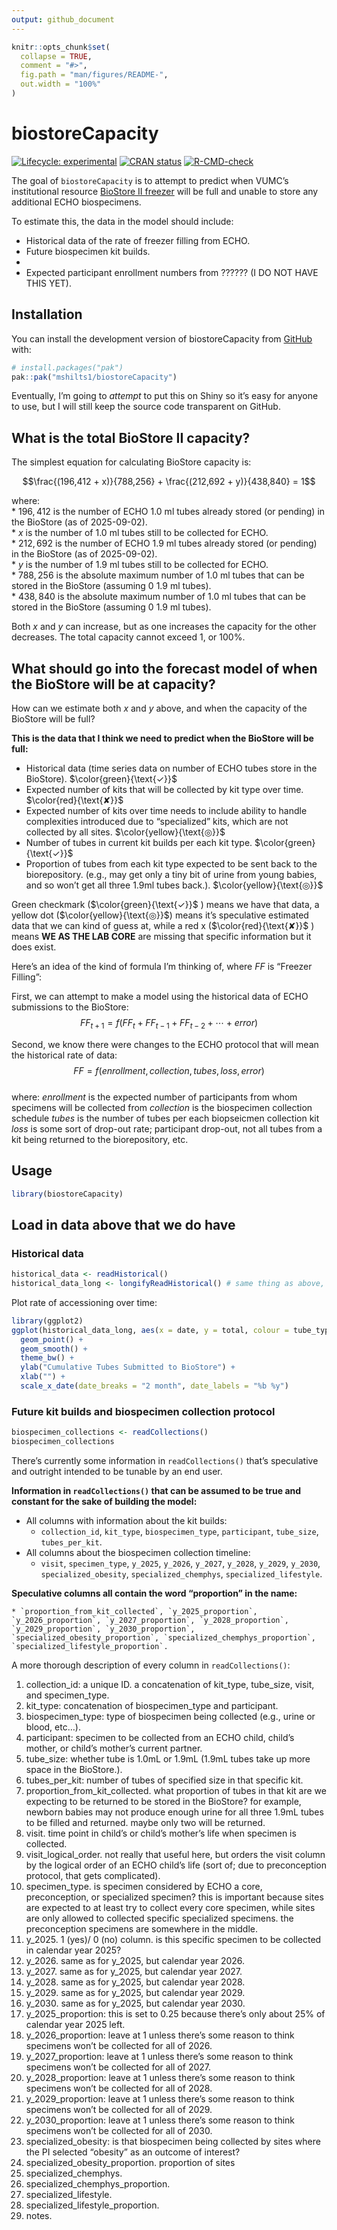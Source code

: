 ```yaml
---
output: github_document
---
```


<!-- README.md is generated from README.Rmd. Please edit that file -->

```r
knitr::opts_chunk$set(
  collapse = TRUE,
  comment = "#>",
  fig.path = "man/figures/README-",
  out.width = "100%"
)
```

# biostoreCapacity

<!-- badges: start -->
[![Lifecycle: experimental](https://img.shields.io/badge/lifecycle-experimental-orange.svg)](https://lifecycle.r-lib.org/articles/stages.html#experimental)
[![CRAN status](https://www.r-pkg.org/badges/version/biostoreCapacity)](https://CRAN.R-project.org/package=biostoreCapacity)
[![R-CMD-check](https://github.com/mshilts1/biostoreCapacity/actions/workflows/R-CMD-check.yaml/badge.svg)](https://github.com/mshilts1/biostoreCapacity/actions/workflows/R-CMD-check.yaml)
<!-- badges: end -->

The goal of `biostoreCapacity` is to attempt to predict when VUMC's institutional resource [BioStore II freezer](https://www.vumc.org/oor/index.php/vumc-biospecimen-storage) will be full and unable to store any additional ECHO biospecimens.    

To estimate this, the data in the model should include:    

* Historical data of the rate of freezer filling from ECHO.   
* Future biospecimen kit builds.
* 
* Expected participant enrollment numbers from ?????? (I DO NOT HAVE THIS YET).   

## Installation

You can install the development version of biostoreCapacity from [GitHub](https://github.com/) with:

``` r
# install.packages("pak")
pak::pak("mshilts1/biostoreCapacity")
```

Eventually, I'm going to *attempt* to put this on Shiny so it's easy for anyone to use, but I will still keep the source code transparent on GitHub.   

## What is the total BioStore II capacity?

The simplest equation for calculating BioStore capacity is:    

$$\frac{(196,412 + x)}{788,256} + \frac{(212,692 + y)}{438,840} = 1$$


where:    
* $196,412$ is the number of ECHO 1.0 ml tubes already stored (or pending) in the BioStore (as of 2025-09-02).   
* $x$ is the number of 1.0 ml tubes still to be collected for ECHO.    
* $212,692$ is the number of ECHO 1.9 ml tubes already stored (or pending) in the BioStore (as of 2025-09-02).    
* $y$ is the number of 1.9 ml tubes still to be collected for ECHO.     
* $788,256$ is the absolute maximum number of 1.0 ml tubes that can be stored in the BioStore (assuming 0 1.9 ml tubes).     
* $438,840$ is the absolute maximum number of 1.0 ml tubes that can be stored in the BioStore (assuming 0 1.9 ml tubes).

Both $x$ and $y$ can increase, but as one increases the capacity for the other decreases. The total capacity cannot exceed 1, or 100%.

## What should go into the forecast model of when the BioStore will be at capacity?

How can we estimate both $x$ and $y$ above, and when the capacity of the BioStore will be full?    

**This is the data that I think we need to predict when the BioStore will be full:**     

* Historical data (time series data on number of ECHO tubes store in the BioStore). $\color{green}{\text{✓}}$  
* Expected number of kits that will be collected by kit type over time. $\color{red}{\text{✘}}$   
* Expected number of kits over time needs to include ability to handle complexities introduced due to "specialized" kits, which are not collected by all sites. $\color{yellow}{\text{◎}}$
* Number of tubes in current kit builds per each kit type. $\color{green}{\text{✓}}$  
* Proportion of tubes from each kit type expected to be sent back to the biorepository. (e.g., may get only a tiny bit of urine from young babies, and so won't get all three 1.9ml tubes back.). $\color{yellow}{\text{◎}}$  
 
Green checkmark ($\color{green}{\text{✓}}$ ) means we have that data, a yellow dot ($\color{yellow}{\text{◎}}$) means it's speculative estimated data that we can kind of guess at, while a red x ($\color{red}{\text{✘}}$ ) means **WE AS THE LAB CORE** are missing that specific information but it does exist.    

Here's an idea of the kind of formula I'm thinking of, where $FF$ is "Freezer Filling":   

First, we can attempt to make a model using the historical data of ECHO submissions to the BioStore:    
$$FF_{t+1} = f(FF_{t} + FF_{t-1} + FF_{t-2} + \cdots + error)$$

Second, we know there were changes to the ECHO protocol that will mean the historical rate of data:    
$$FF = f(enrollment, collection, tubes, loss, error)$$    
where:
$enrollment$ is the expected number of participants from whom specimens will be collected from
$collection$ is the biospecimen collection schedule
$tubes$ is the number of tubes per each biopseicmen collection kit
$loss$ is some sort of drop-out rate; participant drop-out, not all tubes from a kit being returned to the biorepository, etc.    


## Usage


```r
library(biostoreCapacity)
```

## Load in data above that we do have

### Historical data

```r
historical_data <- readHistorical()
historical_data_long <- longifyReadHistorical() # same thing as above, but in "long" format for easier plotting
```

Plot rate of accessioning over time:

```r
library(ggplot2)
ggplot(historical_data_long, aes(x = date, y = total, colour = tube_type)) +
  geom_point() +
  geom_smooth() +
  theme_bw() +
  ylab("Cumulative Tubes Submitted to BioStore") +
  xlab("") +
  scale_x_date(date_breaks = "2 month", date_labels = "%b %y")
```

### Future kit builds and biospecimen collection protocol

```r
biospecimen_collections <- readCollections()
biospecimen_collections
```

There's currently some information in `readCollections()` that's speculative and outright intended to be tunable by an end user.   

**Information in `readCollections()` that can be assumed to be true and constant for the sake of building the model:**      

* All columns with information about the kit builds:    
    * `collection_id`, `kit_type`, `biospecimen_type`, `participant`, `tube_size`, `tubes_per_kit`.   
* All columns about the biospecimen collection timeline:    
    * `visit`, `specimen_type`, `y_2025`, `y_2026`, `y_2027`, `y_2028`, `y_2029`, `y_2030`, `specialized_obesity`, `specialized_chemphys`, `specialized_lifestyle`.    


**Speculative columns all contain the word "proportion" in the name:**     

    * `proportion_from_kit_collected`, `y_2025_proportion`, `y_2026_proportion`, `y_2027_proportion`, `y_2028_proportion`, `y_2029_proportion`, `y_2030_proportion`, `specialized_obesity_proportion`, `specialized_chemphys_proportion`, `specialized_lifestyle_proportion`.   
    

A more thorough description of every column in `readCollections()`:

1. collection_id: a unique ID. a concatenation of kit_type, tube_size, visit, and specimen_type.   
2. kit_type: concatenation of biospecimen_type and participant.       
3. biospecimen_type: type of biospecimen being collected (e.g., urine or blood, etc...).    
4. participant: specimen to be collected from an ECHO child, child's mother, or child's mother's current partner.       
5. tube_size: whether tube is 1.0mL or 1.9mL (1.9mL tubes take up more space in the BioStore.).      
6. tubes_per_kit: number of tubes of specified size in that specific kit.       
7. proportion_from_kit_collected. what proportion of tubes in that kit are we expecting to be returned to be stored in the BioStore? for example, newborn babies may not produce enough urine for all three 1.9mL tubes to be filled and returned. maybe only two will be returned.   
8. visit. time point in child's or child's mother's life when specimen is collected.   
9. visit_logical_order. not really that useful here, but orders the visit column by the logical order of an ECHO child's life (sort of; due to preconception protocol, that gets complicated).   
10. specimen_type. is specimen considered by ECHO a core, preconception, or specialized specimen? this is important because sites are expected to at least try to collect every core specimen, while sites are only allowed to collected specific specialized specimens. the preconception specimens are somewhere in the middle.   
11. y_2025. 1 (yes)/ 0 (no) column. is this specific specimen to be collected in calendar year 2025?    
12. y_2026. same as for y_2025, but calendar year 2026.      
13. y_2027. same as for y_2025, but calendar year 2027.       
14. y_2028. same as for y_2025, but calendar year 2028.       
15. y_2029. same as for y_2025, but calendar year 2029.       
16. y_2030. same as for y_2025, but calendar year 2030.       
17. y_2025_proportion: this is set to 0.25 because there's only about 25% of calendar year 2025 left.
18. y_2026_proportion: leave at 1 unless there's some reason to think specimens won't be collected for all of 2026.             
19. y_2027_proportion: leave at 1 unless there's some reason to think specimens won't be collected for all of 2027.         
20. y_2028_proportion: leave at 1 unless there's some reason to think specimens won't be collected for all of 2028.       
21. y_2029_proportion: leave at 1 unless there's some reason to think specimens won't be collected for all of 2029.       
22. y_2030_proportion: leave at 1 unless there's some reason to think specimens won't be collected for all of 2030.       
23. specialized_obesity: is that biospecimen being collected by sites where the PI selected "obesity" as an outcome of interest?   
24. specialized_obesity_proportion. proportion of sites    
25. specialized_chemphys.   
26. specialized_chemphys_proportion.   
27. specialized_lifestyle.   
28. specialized_lifestyle_proportion.   
29. notes.    
